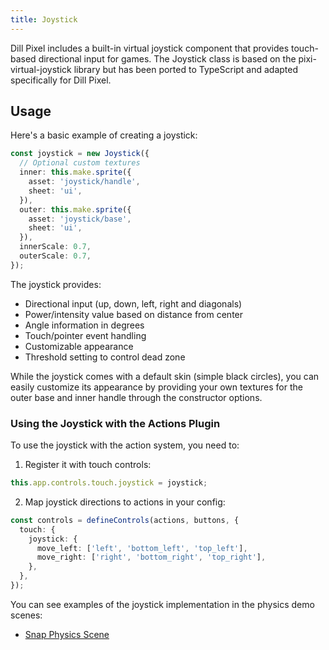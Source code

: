 ```yaml
---
title: Joystick
---
```


Dill Pixel includes a built-in virtual joystick component that provides touch-based directional input for games. The Joystick class is based on the pixi-virtual-joystick library but has been ported to TypeScript and adapted specifically for Dill Pixel.

## Usage

Here's a basic example of creating a joystick:

```ts
const joystick = new Joystick({
  // Optional custom textures
  inner: this.make.sprite({
    asset: 'joystick/handle',
    sheet: 'ui',
  }),
  outer: this.make.sprite({
    asset: 'joystick/base',
    sheet: 'ui',
  }),
  innerScale: 0.7,
  outerScale: 0.7,
});
```

The joystick provides:

- Directional input (up, down, left, right and diagonals)
- Power/intensity value based on distance from center
- Angle information in degrees
- Touch/pointer event handling
- Customizable appearance
- Threshold setting to control dead zone

While the joystick comes with a default skin (simple black circles), you can easily customize its appearance by providing your own textures for the outer base and inner handle through the constructor options.

### Using the Joystick with the Actions Plugin

To use the joystick with the action system, you need to:

1. Register it with touch controls:

```ts
this.app.controls.touch.joystick = joystick;
```

2. Map joystick directions to actions in your config:

```ts
const controls = defineControls(actions, buttons, {
  touch: {
    joystick: {
      move_left: ['left', 'bottom_left', 'top_left'],
      move_right: ['right', 'bottom_right', 'top_right'],
    },
  },
});
```

You can see examples of the joystick implementation in the physics demo scenes:

- [Snap Physics Scene](https://github.com/dill-pixel/examples/blob/main/src/scenes/physics/SnapPhysicsScene.ts)
